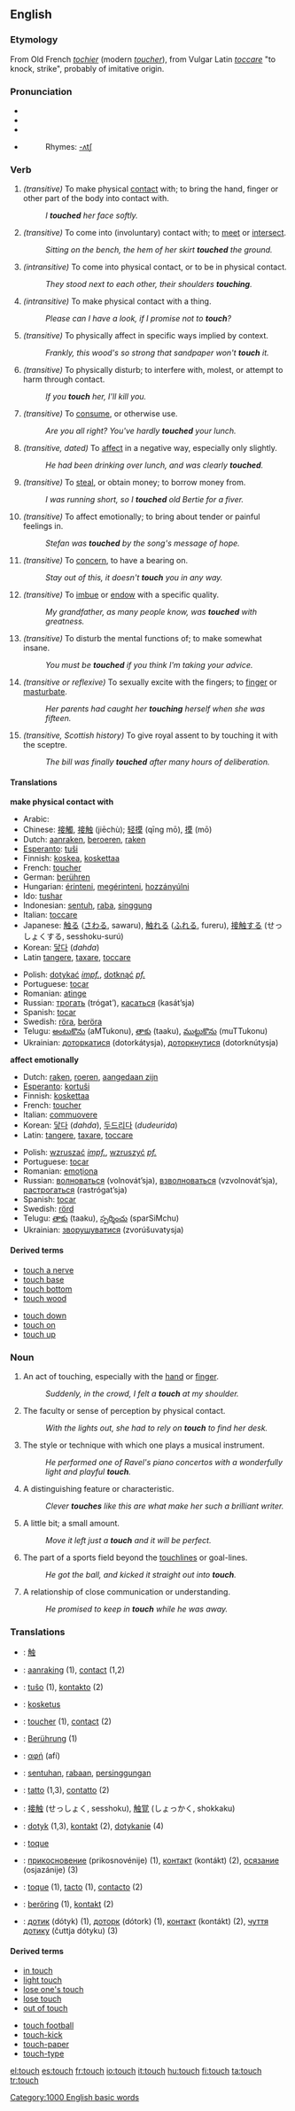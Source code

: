 ==English==

{{rank|running|garden|domain|888|touch|higher|military|passage}}

===Etymology===
From Old French ''[[tochier]]'' (modern ''[[toucher]]''), from Vulgar Latin ''[[toccare]]'' "to knock, strike", probably of imitative origin.

===Pronunciation===
*{{IPA|/tʌʧ/}}
*{{SAMPA|/<tt>tVtS</tt>/}}
*{{AHD|/tûch/}}
*{{audio|en-us-touch.ogg|Audio (US)}}
*:Rhymes: [[Rhymes:English:-ʌtʃ|-ʌtʃ]]

===Verb===
{{en-verb|touch|es}}

# ''(transitive)'' To make physical [[contact]] with; to bring the hand, finger or other part of the body into contact with.
#:''I '''touched''' her face softly.''
# ''(transitive)'' To come into (involuntary) contact with; to [[meet]] or [[intersect]].
#:''Sitting on the bench, the hem of her skirt '''touched''' the ground.''
# ''(intransitive)'' To come into physical contact, or to be in physical contact.
#:''They stood next to each other, their shoulders '''touching'''.''
# ''(intransitive)'' To make physical contact with a thing.
#:''Please can I have a look, if I promise not to '''touch'''?''
# ''(transitive)'' To physically affect in specific ways implied by context.
#:''Frankly, this wood's so strong that sandpaper won't '''touch''' it.''
# ''(transitive)'' To physically disturb; to interfere with, molest, or attempt to harm through contact.
#:''If you '''touch''' her, I'll kill you.''
# ''(transitive)'' To [[consume]], or otherwise use.
#:''Are you all right?  You've hardly '''touched''' your lunch.''
# ''(transitive, dated)'' To [[affect]] in a negative way, especially only slightly.
#:''He had been drinking over lunch, and was clearly '''touched'''.''
# ''(transitive)'' To [[steal]], or obtain money; to borrow money from.
#:''I was running short, so I '''touched''' old Bertie for a fiver.''
# ''(transitive)'' To affect emotionally; to bring about tender or painful feelings in.
#:''Stefan was '''touched''' by the song's message of hope.''
# ''(transitive)'' To [[concern]], to have a bearing on.
#:''Stay out of this, it doesn't '''touch''' you in any way.''
# ''(transitive)'' To [[imbue]] or [[endow]] with a specific quality.
#:''My grandfather, as many people know, was '''touched''' with greatness.''
# ''(transitive)'' To disturb the mental functions of; to make somewhat insane.
#:''You must be '''touched''' if you think I'm taking your advice.''
# ''(transitive or reflexive)'' To sexually excite with the fingers; to [[finger]] or [[masturbate]].
#:''Her parents had caught her '''touching''' herself when she was fifteen.''
# ''(transitive, Scottish history)'' To give royal assent to by touching it with the sceptre.
#:''The bill was finally '''touched''' after many hours of deliberation.''

====Translations====
'''make physical contact with'''
{{top}}
*Arabic: {{ARchar|[[لمس]]}} {{Unicode|(lámasa)}}
*Chinese: [[接觸]], [[接触]] (jiēchù); [[轻摸]] (qīng mō), [[摸]] (mō)
*Dutch: [[aanraken]], [[beroeren]], [[raken]]
*[[Esperanto]]: [[tuŝi]]
*Finnish: [[koskea]], [[koskettaa]]
*French: [[toucher]]
*German: [[berühren]]
*Hungarian: [[érinteni]], [[megérinteni]], [[hozzányúlni]]
*Ido: [[tushar]]
*Indonesian: [[sentuh]], [[raba]], [[singgung]]
*Italian: [[toccare]]
*Japanese: [[触る]] ([[さわる]], sawaru), [[触れる]] ([[ふれる]], fureru), [[接触する]] (せっしょくする, sesshoku-surú)
*Korean: [[닿다]] (''dahda'')
*Latin [[tangere]], [[taxare]], [[toccare]]
{{mid}}
*Polish: [[dotykać]] ''[[impf.]]'', [[dotknąć]] ''[[pf.]]''
*Portuguese: [[tocar]]
*Romanian: [[atinge]]
*Russian: [[трогать]] (trógat’), [[касаться]] (kasát’sja)
*Spanish: [[tocar]]
*Swedish: [[röra]], [[beröra]]
*Telugu: [[అంటుకొను]] (aMTukonu), [[తాకు]] (taaku), [[ముట్టుకొను]] (muTTukonu)
*Ukrainian: [[доторкатися]] (dotorkátysja), [[доторкнутися]] (dotorknútysja)
{{bottom}}

'''affect emotionally'''
{{top}}
*Dutch: [[raken]], [[roeren]], [[aangedaan zijn]]
*[[Esperanto]]: [[kortuŝi]]
*Finnish: [[koskettaa]]
*French: [[toucher]]
*Italian: [[commuovere]]
*Korean: [[닿다]] (''dahda''), [[두드리다]] (''dudeurida'')
*Latin: [[tangere]], [[taxare]], [[toccare]]
{{mid}}
*Polish: [[wzruszać]] ''[[impf.]]'', [[wzruszyć]] ''[[pf.]]''
*Portuguese: [[tocar]]
*Romanian: [[emoţiona]]
*Russian: [[волноваться]] (volnovát’sja), [[взволноваться]] (vzvolnovát’sja), [[растрогаться]] (rastrógat’sja)
*Spanish: [[tocar]]
*Swedish: [[rörd]]
*Telugu: [[తాకు]] (taaku), [[స్పర్శించు]] (sparSiMchu)
*Ukrainian: [[зворушуватися]] (zvorúšuvatysja)
{{bottom}}

====Derived terms====
{{top2}}
*[[touch a nerve]]
*[[touch base]]
*[[touch bottom]]
*[[touch wood]]
{{mid2}}
*[[touch down]]
*[[touch on]]
*[[touch up]]
{{bottom}}

===Noun===
{{en-noun|es}}

# An act of touching, especially with the [[hand]] or [[finger]].
#:''Suddenly, in the crowd, I felt a '''touch''' at my shoulder.''
# The faculty or sense of perception by physical contact.
#:''With the lights out, she had to rely on '''touch''' to find her desk.''
# The style or technique with which one plays a musical instrument.
#:''He performed one of Ravel's piano concertos with a wonderfully light and playful '''touch'''.''
# A distinguishing feature or characteristic.
#:''Clever '''touches''' like this are what make her such a brilliant writer.''
# A little bit; a small amount.
#:''Move it left just a '''touch''' and it will be perfect.''
# The part of a sports field beyond the [[touchlines]] or goal-lines.
#:''He got the ball, and kicked it straight out into '''touch'''.''
# A relationship of close communication or understanding.
#:''He promised to keep in '''touch''' while he was away.''

===Translations===
{{checktrans}}
*{{ttbc|Chinese}}: [[触]]
*{{ttbc|Dutch}}: [[aanraking]] {{f}} (1), [[contact]] {{n}} (1,2)
*{{ttbc|Esperanto}}: [[tuŝo]] (1), [[kontakto]] (2)
*{{ttbc|Finnish}}: [[kosketus]]
*{{ttbc|French}}: [[toucher]] {{m}} (1), [[contact]] {{m}} (2)
*{{ttbc|German}}: [[Berührung]] {{f}} (1)
*{{ttbc|Greek}}: [[αφή]] (afí)
*{{ttbc|Indonesian}}: [[sentuh|sentuhan]], [[raba|rabaan]], [[singgung|persinggungan]]
*{{ttbc|Italian}}: [[tatto]] {{m}} (1,3), [[contatto]] {{m}} (2)
*{{ttbc|Japanese}}: [[接触]] (せっしょく, sesshoku), [[触覚]] (しょっかく, shokkaku)
*{{ttbc|Polish}}: [[dotyk]] {{m}} (1,3), [[kontakt]] {{m}} (2), [[dotykanie]] {{n}} (4)
*{{ttbc|Portuguese}}: [[toque]] {{m}}
*{{ttbc|Russian}}: [[прикосновение]] (prikosnovénije) {{n}} (1), [[контакт]] (kontákt) {{m}} (2), [[осязание]] (osjazánije) {{n}} (3)
*{{ttbc|Spanish}}: [[toque]] {{m}} (1), [[tacto]] {{m}} (1), [[contacto]] {{m}} (2)
*{{ttbc|Swedish}}: [[beröring]] (1), [[kontakt]] (2)
*{{ttbc|Ukrainian}}: [[дотик]] (dótyk) {{m}} (1), [[доторк]] (dótork) {{m}} (1), [[контакт]] (kontákt) (2), [[чуття дотику]] (čuttja dótyku) (3)

====Derived terms====
{{top2}}
*[[in touch]]
*[[light touch]]
*[[lose one's touch]]
*[[lose touch]]
*[[out of touch]]
{{mid2}}
*[[touch football]]
*[[touch-kick]]
*[[touch-paper]]
*[[touch-type]]
{{bottom}}

[[Category:1000 English basic words]]

[[el:touch]]
[[es:touch]]
[[fr:touch]]
[[io:touch]]
[[it:touch]]
[[hu:touch]]
[[fi:touch]]
[[ta:touch]]
[[tr:touch]]